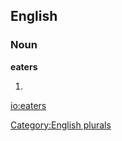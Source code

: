 
==English==

===Noun===
'''eaters'''

# {{plural of|[[eater]]}}

[[Category:English plurals]]

[[io:eaters]]